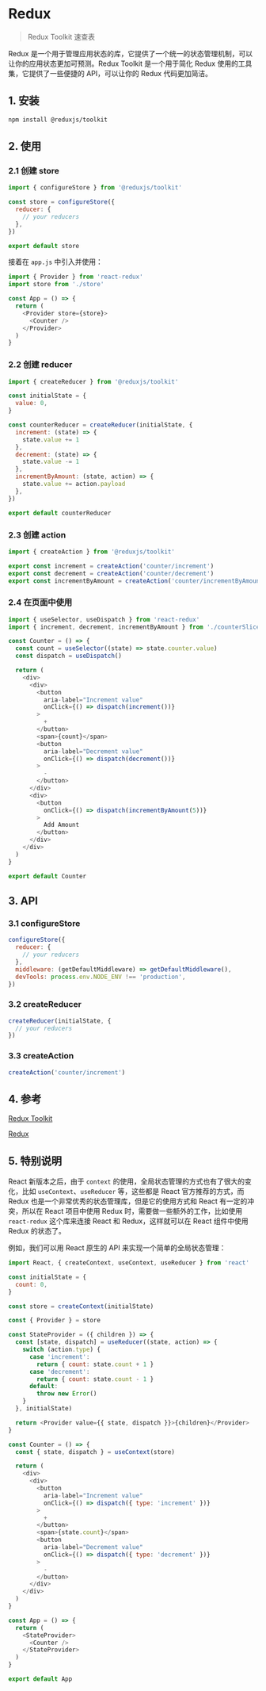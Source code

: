 
<Breadcrumb title="Redux 速查" />

# Redux

> Redux Toolkit 速查表

Redux 是一个用于管理应用状态的库，它提供了一个统一的状态管理机制，可以让你的应用状态更加可预测。Redux Toolkit 是一个用于简化 Redux 使用的工具集，它提供了一些便捷的 API，可以让你的 Redux 代码更加简洁。

## 1. 安装

```bash
npm install @reduxjs/toolkit
```

## 2. 使用

### 2.1 创建 store

```js filename='store.js'
import { configureStore } from '@reduxjs/toolkit'

const store = configureStore({
  reducer: {
    // your reducers
  },
})

export default store
```

接着在 `app.js` 中引入并使用：

```js filename='app.js'
import { Provider } from 'react-redux'
import store from './store'

const App = () => {
  return (
    <Provider store={store}>
      <Counter />
    </Provider>
  )
}
```

### 2.2 创建 reducer

```js filename='counterSlice.js'
import { createReducer } from '@reduxjs/toolkit'

const initialState = {
  value: 0,
}

const counterReducer = createReducer(initialState, {
  increment: (state) => {
    state.value += 1
  },
  decrement: (state) => {
    state.value -= 1
  },
  incrementByAmount: (state, action) => {
    state.value += action.payload
  },
})

export default counterReducer
```

### 2.3 创建 action

```js filename='counterSlice.js'
import { createAction } from '@reduxjs/toolkit'

export const increment = createAction('counter/increment')
export const decrement = createAction('counter/decrement')
export const incrementByAmount = createAction('counter/incrementByAmount')
```

### 2.4 在页面中使用

```js filename='Counter.js' {5,13}
import { useSelector, useDispatch } from 'react-redux'
import { increment, decrement, incrementByAmount } from './counterSlice'

const Counter = () => {
  const count = useSelector((state) => state.counter.value)
  const dispatch = useDispatch()

  return (
    <div>
      <div>
        <button
          aria-label="Increment value"
          onClick={() => dispatch(increment())}
        >
          +
        </button>
        <span>{count}</span>
        <button
          aria-label="Decrement value"
          onClick={() => dispatch(decrement())}
        >
          -
        </button>
      </div>
      <div>
        <button
          onClick={() => dispatch(incrementByAmount(5))}
        >
          Add Amount
        </button>
      </div>
    </div>
  )
}

export default Counter
```

## 3. API

### 3.1 configureStore

```js
configureStore({
  reducer: {
    // your reducers
  },
  middleware: (getDefaultMiddleware) => getDefaultMiddleware(),
  devTools: process.env.NODE_ENV !== 'production',
})
```

### 3.2 createReducer

```js
createReducer(initialState, {
  // your reducers
})
```

### 3.3 createAction

```js
createAction('counter/increment')
```

## 4. 参考

[Redux Toolkit](https://redux-toolkit.js.org/)

[Redux](https://redux.js.org/)

## 5. 特别说明

React 新版本之后，由于 `context` 的使用，全局状态管理的方式也有了很大的变化，比如 `useContext`、`useReducer` 等，这些都是 React 官方推荐的方式，而 Redux 也是一个非常优秀的状态管理库，但是它的使用方式和 React 有一定的冲突，所以在 React 项目中使用 Redux 时，需要做一些额外的工作，比如使用 `react-redux` 这个库来连接 React 和 Redux，这样就可以在 React 组件中使用 Redux 的状态了。

例如，我们可以用 React 原生的 API 来实现一个简单的全局状态管理：

```js filename='app.js'
import React, { createContext, useContext, useReducer } from 'react'

const initialState = {
  count: 0,
}

const store = createContext(initialState)

const { Provider } = store

const StateProvider = ({ children }) => {
  const [state, dispatch] = useReducer((state, action) => {
    switch (action.type) {
      case 'increment':
        return { count: state.count + 1 }
      case 'decrement':
        return { count: state.count - 1 }
      default:
        throw new Error()
    }
  }, initialState)

  return <Provider value={{ state, dispatch }}>{children}</Provider>
}

const Counter = () => {
  const { state, dispatch } = useContext(store)

  return (
    <div>
      <div>
        <button
          aria-label="Increment value"
          onClick={() => dispatch({ type: 'increment' })}
        >
          +
        </button>
        <span>{state.count}</span>
        <button
          aria-label="Decrement value"
          onClick={() => dispatch({ type: 'decrement' })}
        >
          -
        </button>
      </div>
    </div>
  )
}

const App = () => {
  return (
    <StateProvider>
      <Counter />
    </StateProvider>
  )
}

export default App
```
